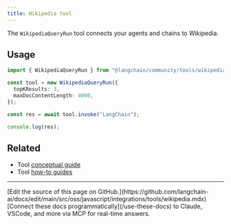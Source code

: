 ```yaml
---
title: Wikipedia tool
---
```


The `WikipediaQueryRun` tool connects your agents and chains to Wikipedia.

## Usage

```typescript
import { WikipediaQueryRun } from "@langchain/community/tools/wikipedia_query_run";

const tool = new WikipediaQueryRun({
  topKResults: 3,
  maxDocContentLength: 4000,
});

const res = await tool.invoke("LangChain");

console.log(res);
```

## Related

- Tool [conceptual guide](/oss/javascript/langchain/tools)
- Tool [how-to guides](/oss/javascript/langchain/tools)

---

<Callout icon="pen-to-square" iconType="regular">
    [Edit the source of this page on GitHub.](https://github.com/langchain-ai/docs/edit/main/src/oss/javascript/integrations/tools/wikipedia.mdx)
</Callout>
<Tip icon="terminal" iconType="regular">
    [Connect these docs programmatically](/use-these-docs) to Claude, VSCode, and more via MCP for    real-time answers.
</Tip>
